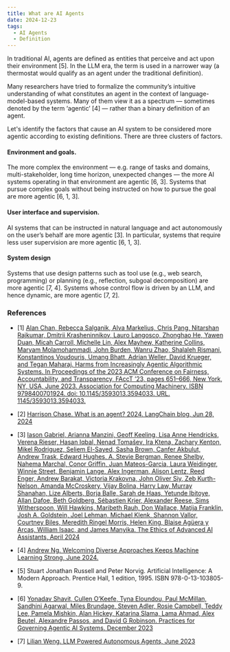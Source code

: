 ```yaml
---
title: What are AI Agents
date: 2024-12-23
tags:
  - AI Agents
  - Definition
---
```


In traditional AI, agents are defined as entities that perceive and act upon their environment [5].
In the LLM era, the term is used in a narrower way (a thermostat would qualify as an agent under
the traditional definition).

Many researchers have tried to formalize the community’s intuitive
understanding of what constitutes an agent in the context of language-model-based systems. Many of
them view it as a spectrum — sometimes denoted by the term ‘agentic’ [4] — rather than a binary
definition of an agent.

Let's identify the factors that cause an AI system to be considered
more agentic according to existing definitions. There are three clusters of factors.

#### Environment and goals.
The more complex the environment — e.g. range of tasks and domains,
multi-stakeholder, long time horizon, unexpected changes — the more AI systems operating in that
environment are agentic [6, 3]. Systems that pursue complex goals without being instructed on
how to pursue the goal are more agentic [6, 1, 3].

#### User interface and supervision.
AI systems that can be instructed in natural language and act
autonomously on the user’s behalf are more agentic [3]. In particular, systems that require less
user supervision are more agentic [6, 1, 3].

#### System design
Systems that use design patterns such as tool use (e.g., web search, programming)
or planning (e.g., reflection, subgoal decomposition) are more agentic [7, 4]. Systems whose
control flow is driven by an LLM, and hence dynamic, are more agentic [7, 2].


### References
- \[1\] [Alan Chan, Rebecca Salganik, Alva Markelius, Chris Pang, Nitarshan Rajkumar, Dmitrii
Krasheninnikov, Lauro Langosco, Zhonghao He, Yawen Duan, Micah Carroll, Michelle Lin,
Alex Mayhew, Katherine Collins, Maryam Molamohammadi, John Burden, Wanru Zhao,
Shalaleh Rismani, Konstantinos Voudouris, Umang Bhatt, Adrian Weller, David Krueger, and
Tegan Maharaj. Harms from Increasingly Agentic Algorithmic Systems. In Proceedings of
the 2023 ACM Conference on Fairness, Accountability, and Transparency, FAccT ’23, pages
651–666, New York, NY, USA, June 2023. Association for Computing Machinery. ISBN
9798400701924. doi: 10.1145/3593013.3594033. URL.
1145/3593013.3594033.](https://dl.acm.org/doi/10)

- \[2\] [Harrison Chase. What is an agent? 2024. LangChain blog, Jun 28, 2024](https://blog.langchain.dev/what-is-an-agent/)

- \[3\] [Iason Gabriel, Arianna Manzini, Geoff Keeling, Lisa Anne Hendricks, Verena Rieser, Hasan
Iqbal, Nenad Tomašev, Ira Ktena, Zachary Kenton, Mikel Rodriguez, Seliem El-Sayed, Sasha
Brown, Canfer Akbulut, Andrew Trask, Edward Hughes, A. Stevie Bergman, Renee Shelby,
Nahema Marchal, Conor Griffin, Juan Mateos-Garcia, Laura Weidinger, Winnie Street, Benjamin Lange, Alex Ingerman, Alison Lentz, Reed Enger, Andrew Barakat, Victoria Krakovna,
John Oliver Siy, Zeb Kurth-Nelson, Amanda McCroskery, Vijay Bolina, Harry Law, Murray
Shanahan, Lize Alberts, Borja Balle, Sarah de Haas, Yetunde Ibitoye, Allan Dafoe, Beth
Goldberg, Sébastien Krier, Alexander Reese, Sims Witherspoon, Will Hawkins, Maribeth
Rauh, Don Wallace, Matija Franklin, Josh A. Goldstein, Joel Lehman, Michael Klenk, Shannon Vallor, Courtney Biles, Meredith Ringel Morris, Helen King, Blaise Agüera y Arcas,
William Isaac, and James Manyika. The Ethics of Advanced AI Assistants, April 2024](http://arxiv.org/abs/2404.16244)

- \[4\] [Andrew Ng. Welcoming Diverse Approaches Keeps Machine Learning Strong, June 2024.](https://www.deeplearning.ai/the-batch/welcoming-diverse-approaches-keeps-machine-learning-strong/)

- \[5\] Stuart Jonathan Russell and Peter Norvig. Artificial Intelligence: A Modern Approach. Prentice Hall, 1 edition, 1995. ISBN 978-0-13-103805-9.

- \[6\] [Yonadav Shavit, Cullen O’Keefe, Tyna Eloundou, Paul McMillan, Sandhini Agarwal, Miles
Brundage, Steven Adler, Rosie Campbell, Teddy Lee, Pamela Mishkin, Alan Hickey, Katarina
Slama, Lama Ahmad, Alex Beutel, Alexandre Passos, and David G Robinson. Practices for
Governing Agentic AI Systems. December 2023](https://cdn.openai.com/papers/practices-for-governing-agentic-ai-systems.pdf)

- \[7\] [Lilian Weng. LLM Powered Autonomous Agents, June 2023](https://lilianweng.github.io/posts/2023-06-23-agent/)


